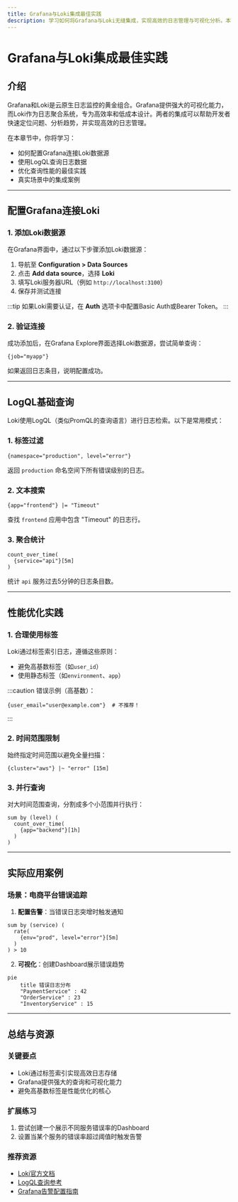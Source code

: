 ```yaml
---
title: Grafana与Loki集成最佳实践
description: 学习如何将Grafana与Loki无缝集成，实现高效的日志管理与可视化分析。本指南包含配置步骤、查询示例和实际应用场景。
---
```


# Grafana与Loki集成最佳实践

## 介绍

Grafana和Loki是云原生日志监控的黄金组合。Grafana提供强大的可视化能力，而Loki作为日志聚合系统，专为高效率和低成本设计。两者的集成可以帮助开发者快速定位问题、分析趋势，并实现高效的日志管理。

在本章节中，你将学习：
- 如何配置Grafana连接Loki数据源
- 使用LogQL查询日志数据
- 优化查询性能的最佳实践
- 真实场景中的集成案例

---

## 配置Grafana连接Loki

### 1. 添加Loki数据源
在Grafana界面中，通过以下步骤添加Loki数据源：
1. 导航至 **Configuration > Data Sources**
2. 点击 **Add data source**，选择 **Loki**
3. 填写Loki服务器URL（例如 `http://localhost:3100`）
4. 保存并测试连接

:::tip
如果Loki需要认证，在 **Auth** 选项卡中配置Basic Auth或Bearer Token。
:::

### 2. 验证连接
成功添加后，在Grafana Explore界面选择Loki数据源，尝试简单查询：
```logql
{job="myapp"}
```
如果返回日志条目，说明配置成功。

---

## LogQL基础查询

Loki使用LogQL（类似PromQL的查询语言）进行日志检索。以下是常用模式：

### 1. 标签过滤
```logql
{namespace="production", level="error"}
```
返回 `production` 命名空间下所有错误级别的日志。

### 2. 文本搜索
```logql
{app="frontend"} |= "Timeout"
```
查找 `frontend` 应用中包含 "Timeout" 的日志行。

### 3. 聚合统计
```logql
count_over_time(
  {service="api"}[5m]
)
```
统计 `api` 服务过去5分钟的日志条目数。

---

## 性能优化实践

### 1. 合理使用标签
Loki通过标签索引日志，遵循这些原则：
- 避免高基数标签（如`user_id`）
- 使用静态标签（如`environment`、`app`）

:::caution
错误示例（高基数）：
```logql
{user_email="user@example.com"}  # 不推荐！
```
:::

### 2. 时间范围限制
始终指定时间范围以避免全量扫描：
```logql
{cluster="aws"} |~ "error" [15m]
```

### 3. 并行查询
对大时间范围查询，分割成多个小范围并行执行：
```logql
sum by (level) (
  count_over_time(
    {app="backend"}[1h]
  )
)
```

---

## 实际应用案例

### 场景：电商平台错误追踪
1. **配置告警**：当错误日志突增时触发通知
```logql
sum by (service) (
  rate(
    {env="prod", level="error"}[5m]
  )
) > 10
```
2. **可视化**：创建Dashboard展示错误趋势
```mermaid
pie
    title 错误日志分布
    "PaymentService" : 42
    "OrderService" : 23
    "InventoryService" : 15
```

---

## 总结与资源

### 关键要点
- Loki通过标签索引实现高效日志存储
- Grafana提供强大的查询和可视化能力
- 避免高基数标签是性能优化的核心

### 扩展练习
1. 尝试创建一个展示不同服务错误率的Dashboard
2. 设置当某个服务的错误率超过阈值时触发告警

### 推荐资源
- [Loki官方文档](https://grafana.com/docs/loki/latest/)
- [LogQL查询参考](https://grafana.com/docs/loki/latest/logql/)
- [Grafana告警配置指南](https://grafana.com/docs/grafana/latest/alerting/)